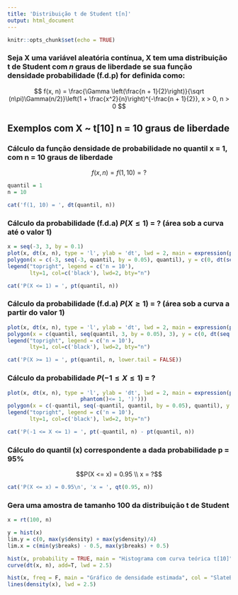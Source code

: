 ```yaml
---
title: 'Distribuição t de Student t[n]'
output: html_document
---
```


```r
knitr::opts_chunk$set(echo = TRUE)
```

### Seja X uma variável aleatória contínua, X tem uma distribuição t de Student com $n$ graus de liberdade se sua função densidade probabilidade (f.d.p) for definida como:

$$ f(x, n) = \frac{\Gamma \left(\frac{n + 1}{2}\right)}{\sqrt (n\pi)\Gamma(n/2)}\left(1 + \frac{x^2}{n}\right)^{-\frac{n + 1}{2}}, x > 0, n > 0 $$

## Exemplos com X ~ t[10] n = 10 graus de liberdade

### Cálculo da função densidade de probabilidade no quantil x = 1, com n = 10 graus de liberdade
$$ f(x, n) = f(1, 10) = ?$$
```r
quantil = 1
n = 10
```

```r
cat('f(1, 10) = ', dt(quantil, n))
```

### Cálculo da probabilidade (f.d.a) $P(X \leq 1)$ = ? (área sob a curva até o valor 1)

```r
x = seq(-3, 3, by = 0.1)
plot(x, dt(x, n), type = 'l', ylab = 'dt', lwd = 2, main = expression(paste('P(X', phantom()<= 1, ')')))
polygon(x = c(-3, seq(-3, quantil, by = 0.05), quantil), y = c(0, dt(seq(-3, quantil, by = 0.05), n), 0), col = 'SlateBlue1')
legend("topright", legend = c('n = 10'), 
       lty=1, col=c('black'), lwd=2, bty="n")
```

```r
cat('P(X <= 1) = ', pt(quantil, n))
```

### Cálculo da probabilidade (f.d.a) $P(X \geq 1)$ = ? (área sob a curva a partir do valor 1)

```r
plot(x, dt(x, n), type = 'l', ylab = 'dt', lwd = 2, main = expression(paste('P(X', phantom()>= 1, ')')))
polygon(x = c(quantil, seq(quantil, 3, by = 0.05), 3), y = c(0, dt(seq(quantil, 3, by = 0.05), n), 0), col = 'SlateBlue1')
legend("topright", legend = c('n = 10'), 
       lty=1, col=c('black'), lwd=2, bty="n")
```

```r
cat('P(X >= 1) = ', pt(quantil, n, lower.tail = FALSE))
```

### Cálculo da probabilidade $P(-1 \leq X \leq 1)$ = ?

```r
plot(x, dt(x, n), type = 'l', ylab = 'dt', lwd = 2, main = expression(paste('P(', -1 <= X,
                       phantom()<= 1, ')')))
polygon(x = c(-quantil, seq(-quantil, quantil, by = 0.05), quantil), y = c(0, dt(seq(-quantil, quantil, by = 0.05), n), 0), col = 'SlateBlue1')
legend("topright", legend = c('n = 10'), 
       lty=1, col=c('black'), lwd=2, bty="n")
```

```r
cat('P(-1 <= X <= 1) = ', pt(-quantil, n) - pt(quantil, n))
```

### Cálculo  do quantil (x) correspondente a dada probabilidade p = 95%
$$P(X <= x) = 0.95 \\
     x = ?$$
```r
cat('P(X <= x) = 0.95\n', 'x = ', qt(0.95, n))
```

### Gera uma amostra de tamanho 100 da distribuição t de Student

```r
x = rt(100, n)
```

```r
y = hist(x)
lim.y = c(0, max(y$density) + max(y$density)/4)
lim.x = c(min(y$breaks) - 0.5, max(y$breaks) + 0.5)
```

```r
hist(x, probability = TRUE, main = "Histograma com curva teórica t[10]", col = "SlateBlue1", xlim = lim.x, ylim = lim.y) 
curve(dt(x, n), add=T, lwd = 2.5)

hist(x, freq = F, main = "Gráfico de densidade estimada", col = "SlateBlue1", xlim = lim.x, ylim = lim.y)
lines(density(x), lwd = 2.5)
```